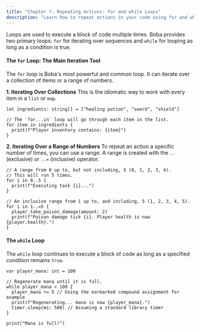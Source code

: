 ```yaml
---
title: "Chapter 7: Repeating Actions: for and while Loops"
description: "Learn how to repeat actions in your code using for and while loops."
---
```


Loops are used to execute a block of code multiple times. Boba provides two primary loops: `for` for iterating over sequences and `while` for looping as long as a condition is true.

#### The `for` Loop: The Main Iteration Tool

The `for` loop is Boba's most powerful and common loop. It can iterate over a collection of items or a range of numbers.

**1. Iterating Over Collections** This is the idiomatic way to work with every item in a `list` or `map`.

```boba
let ingredients: string[] = ["healing potion", "sword", "shield"]

// The `for...in` loop will go through each item in the list.
for item in ingredients {
  print(f"Player inventory contains: {item}")
}
```

**2. Iterating Over a Range of Numbers** To repeat an action a specific number of times, you can use a range. A range is created with the `..` (exclusive) or `..=` (inclusive) operator.

```boba
// A range from 0 up to, but not including, 5 (0, 1, 2, 3, 4).
// This will run 5 times.
for i in 0..5 {
  print(f"Executing task {i}...")
}

// An inclusive range from 1 up to, and including, 5 (1, 2, 3, 4, 5).
for i in 1..=5 {
  player.take_poison_damage(amount: 2)
  print(f"Poison damage tick {i}. Player health is now {player.health}.")
}
```

#### The `while` Loop

The `while` loop continues to execute a block of code as long as a specified condition remains `true`.

```boba
var player_mana: int = 100

// Regenerate mana until it is full.
while player_mana < 100 {
  player_mana += 5 // Using the earmarked compound assignment for example
  print(f"Regenerating... mana is now {player_mana}.")
  timer.sleep(ms: 500) // Assuming a standard library timer
}

print("Mana is full!")